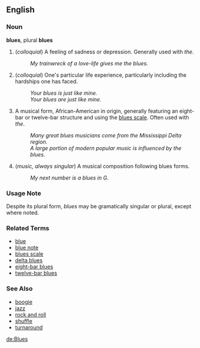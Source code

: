 ==English==

===Noun===
'''blues''', plural '''blues'''

# (''colloquial'') A feeling of sadness or depression.  Generally used with ''the''.
#: ''My trainwreck of a love-life gives me the blues.''
# (''colloquial'') One's particular life experience, particularly including the hardships one has faced.
#: ''Your blues is just like mine.''
#: ''Your blues are just like mine.''
# A musical form, African-American in origin, generally featuring an eight-bar or twelve-bar structure and using the [[blues scale]].  Often used with ''the''.
#: ''Many great blues musicians come from the Mississippi Delta region.''
#: ''A large portion of modern popular music is influenced by the blues.''
# (''music, always singular'') A musical composition following blues forms.
#: ''My next number is a blues in G.''

===Usage Note===
Despite its plural form, ''blues'' may be gramatically singular or plural, except where noted.

===Related Terms===
*[[blue]]
*[[blue note]]
*[[blues scale]]
*[[delta blues]]
*[[eight-bar blues]]
*[[twelve-bar blues]]

===See Also===
*[[boogie]]
*[[jazz]]
*[[rock and roll]]
*[[shuffle]]
*[[turnaround]]

[[de:Blues]]